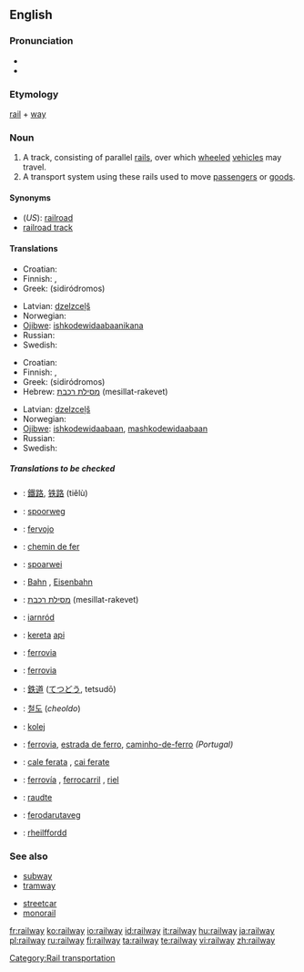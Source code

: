 ==English==

===Pronunciation===
* {{IPA|/ɹeɪlweɪ/}}
*{{audio|en-us-railway.ogg|Audio (US)}}

===Etymology===
[[rail]] + [[way]]

===Noun===
{{wikipedia}}
{{en-noun}}

# A track, consisting of parallel [[rail]]s, over which [[wheeled]] [[vehicle]]s may travel.
# A transport system using these rails used to move [[passenger]]s or [[goods]].

====Synonyms====
*(''US''): [[railroad]]
* [[railroad track]]

====Translations====
{{trans-top|a track, consisting of parallel rails}}
*Croatian: {{t-|hr|željeznica|f}}
* Finnish: {{t+|fi|rata}}, {{t-|fi|rautatie}}
*Greek: {{t|el|σιδηρόδρομος|m}} (sidiródromos)
{{trans-mid}}
*Latvian: [[dzelzceļš]] {{m}}
* Norwegian: {{t|no|jernbane|m}}
*[[Ojibwe]]: [[ishkodewidaabaanikana]]
* Russian: {{t-|ru|железная дорога|f|tr=želéznaja doróga}}
* Swedish: {{t|sv|järnväg|c}}
{{trans-bottom}}

{{trans-top|transport system using these rails}}
*Croatian: {{t-|hr|željeznica|f}}
* Finnish: {{t-|fi|rautatie}}, {{t-|fi|rautatie|alt=rautatiet}}
*Greek: {{t|el|σιδηρόδρομος|m}} (sidiródromos)
*Hebrew: [[מסילת רכבת]] (mesillat-rakevet) {{f}}
{{trans-mid}}
*Latvian: [[dzelzceļš]] {{m}}
* Norwegian: {{t|no|jernbane|m}}
*[[Ojibwe]]: [[ishkodewidaabaan]], [[mashkodewidaabaan]]
* Russian: {{t-|ru|железная дорога|f|tr=želéznaja doróga}}
* Swedish: {{t|sv|järnväg|c}}
{{trans-bottom}}

=====Translations to be checked=====
{{checktrans}}
*{{ttbc|Chinese}}: [[鐵路]], [[铁路]] (tiělù)
*{{ttbc|Dutch}}: [[spoorweg]] {{m}}
*{{ttbc|Esperanto}}: [[fervojo]]
*{{ttbc|French}}: [[chemin de fer]] {{m}}
*{{ttbc|Frisian}}: [[spoarwei]]
*{{ttbc|German}}: [[Bahn]] {{f}}, [[Eisenbahn]] {{f}}
*{{ttbc|Hebrew}}: [[מסילת רכבת]] (mesillat-rakevet) {{f}}
*{{ttbc|Irish}}: [[iarnród]]
*{{ttbc|Indonesian}}: [[kereta]] [[api]]
*{{ttbc|Interlingua}}: [[ferrovia]]
*{{ttbc|Italian}}: [[ferrovia]] {{f}}
*{{ttbc|Japanese}}: [[鉄道]] ([[てつどう]], tetsudō)
*{{ttbc|Korean}}: [[철도]] (''cheoldo'')
*{{ttbc|Polish}}: [[kolej]] {{f}}
*{{ttbc|Portuguese}}: [[ferrovia]], [[estrada de ferro]], [[caminho-de-ferro]] {{m}} ''(Portugal)''
*{{ttbc|Romanian}}: [[cale ferata]] {{f}}, [[cai ferate]] {{p}}
*{{ttbc|Spanish}}: [[ferrovía]] {{f}}, [[ferrocarril]] {{m}}, [[riel]] {{m}}
*{{ttbc|Veps}}: [[raudte]]
*{{ttbc|Volapük}}: [[ferodarutaveg]]
*{{ttbc|Welsh}}: [[rheilffordd]] {{f}}

===See also===
{{top}}
* [[subway]]
* [[tramway]]
{{mid}}
* [[streetcar]]
* [[monorail]]
{{bottom}}

[[Category:Rail transportation]]

[[fr:railway]]
[[ko:railway]]
[[io:railway]]
[[id:railway]]
[[it:railway]]
[[hu:railway]]
[[ja:railway]]
[[pl:railway]]
[[ru:railway]]
[[fi:railway]]
[[ta:railway]]
[[te:railway]]
[[vi:railway]]
[[zh:railway]]